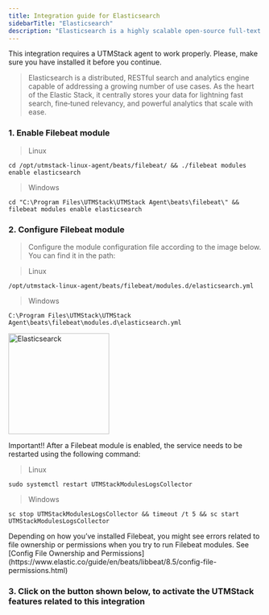 ```yaml
---
title: Integration guide for Elasticsearch
sidebarTitle: "Elasticsearch"
description: "Elasticsearch is a highly scalable open-source full-text search and analytics engine. It allows you to store, search, and analyze big volumes of data quickly and in near real time. It is generally used as the underlying engine/technology that powers applications that have complex search features and requirements."
---
```


<Warning>
    This integration requires a UTMStack agent to work properly. Please, make sure you have installed it before you continue.
</Warning>

> Elasticsearch is a distributed, RESTful search and analytics engine capable of addressing a growing number of use cases. As the heart of the Elastic Stack, it centrally stores your data for lightning fast search, fine‑tuned relevancy, and powerful analytics that scale with ease.

### 1. Enable Filebeat module

> Linux

```
cd /opt/utmstack-linux-agent/beats/filebeat/ && ./filebeat modules enable elasticsearch
```

> Windows

```
cd "C:\Program Files\UTMStack\UTMStack Agent\beats\filebeat\" && filebeat modules enable elasticsearch  
```

### 2. Configure Filebeat module

> Configure the module configuration file according to the image below. You can find it in the path:

> Linux

```
/opt/utmstack-linux-agent/beats/filebeat/modules.d/elasticsearch.yml
```

> Windows

```
C:\Program Files\UTMStack\UTMStack Agent\beats\filebeat\modules.d\elasticsearch.yml
```

<img
  height="200"
  className="block rounded-xl"
  src="/images/integrations/elastic/config-elasticsearch.png"
  alt="Elasticsearck"
/>

<Note>
    Important!! After a Filebeat module is enabled, the service needs to be restarted using the following command:   
</Note>

> Linux

```
sudo systemctl restart UTMStackModulesLogsCollector
```

> Windows

```
sc stop UTMStackModulesLogsCollector && timeout /t 5 && sc start UTMStackModulesLogsCollector
```

<Warning>
    Depending on how you’ve installed Filebeat, you might see errors related to file ownership or permissions when you try to run Filebeat modules. See [Config File Ownership and Permissions](https://www.elastic.co/guide/en/beats/libbeat/8.5/config-file-permissions.html)
</Warning>

### 3. Click on the button shown below, to activate the UTMStack features related to this integration
